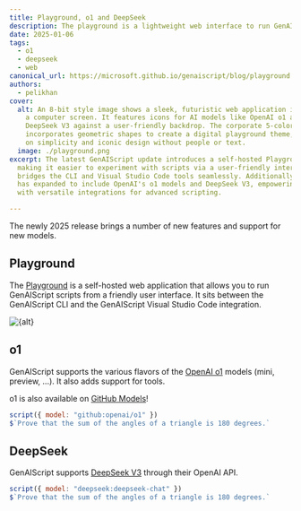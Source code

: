 ```yaml
---
title: Playground, o1 and DeepSeek
description: The playground is a lightweight web interface to run GenAIScripts.
date: 2025-01-06
tags:
  - o1
  - deepseek
  - web
canonical_url: https://microsoft.github.io/genaiscript/blog/playground
authors:
  - pelikhan
cover:
  alt: An 8-bit style image shows a sleek, futuristic web application interface on
    a computer screen. It features icons for AI models like OpenAI o1 and
    DeepSeek V3 against a user-friendly backdrop. The corporate 5-color palette
    incorporates geometric shapes to create a digital playground theme, focusing
    on simplicity and iconic design without people or text.
  image: ./playground.png
excerpt: The latest GenAIScript update introduces a self-hosted Playground app,
  making it easier to experiment with scripts via a user-friendly interface. It
  bridges the CLI and Visual Studio Code tools seamlessly. Additionally, support
  has expanded to include OpenAI's o1 models and DeepSeek V3, empowering users
  with versatile integrations for advanced scripting.

---
```



<BlogNarration />

The newly 2025 release brings a number of new features and support for new models.

## Playground

The [Playground](/genaiscript/reference/playground) is a self-hosted web application that allows you to run GenAIScript scripts
from a friendly user interface. It sits between the GenAIScript CLI
and the GenAIScript Visual Studio Code integration.

<Image src={src} alt={alt} />

## o1

GenAIScript supports the various flavors of the [OpenAI o1](https://openai.com/o1/) models (mini, preview, ...). It also adds support for tools.

o1 is also available on [GitHub Models](https://github.com/marketplace/models/azure-openai/o1/playground)!

```js
script({ model: "github:openai/o1" })
$`Prove that the sum of the angles of a triangle is 180 degrees.`
```

## DeepSeek

GenAIScript supports [DeepSeek V3](https://www.deepseek.com/) through their OpenAI API.

```js
script({ model: "deepseek:deepseek-chat" })
$`Prove that the sum of the angles of a triangle is 180 degrees.`
```

